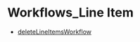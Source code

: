 
# Workflows\_Line Item

- [deleteLineItemsWorkflow](../../functions/core_flows.deleteLineItemsWorkflow/page.mdx)
